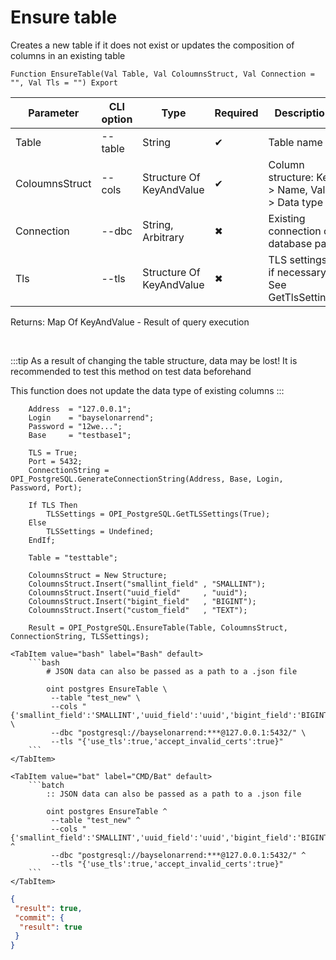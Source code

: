 ﻿---
sidebar_position: 8
description: Ensure table and other functions to work with PostgreSQL in the Open Integration Package, a free open-source integration library for 1C:Enterprise 8, OneScript and CLI
keywords: [1C, 1С, 1С:Enterprise, 1С:Enterprise 8.3, API, Integration, Services, Exchange, OneScript, CLI, PostgreSQL]
---


# Ensure table
 Creates a new table if it does not exist or updates the composition of columns in an existing table



`Function EnsureTable(Val Table, Val ColoumnsStruct, Val Connection = "", Val Tls = "") Export`

  | Parameter | CLI option | Type | Required | Description |
  |-|-|-|-|-|
  | Table | --table | String | &#x2714; | Table name |
  | ColoumnsStruct | --cols | Structure Of KeyAndValue | &#x2714; | Column structure: Key > Name, Value > Data type |
  | Connection | --dbc | String, Arbitrary | &#x2716; | Existing connection or database path |
  | Tls | --tls | Structure Of KeyAndValue | &#x2716; | TLS settings, if necessary. See GetTlsSettings |

  
  Returns:  Map Of KeyAndValue - Result of query execution

<br/>

:::tip
As a result of changing the table structure, data may be lost! It is recommended to test this method on test data beforehand

This function does not update the data type of existing columns
:::
<br/>


```bsl title="1C:Enterprise/OneScript code example"
    Address  = "127.0.0.1";
    Login    = "bayselonarrend";
    Password = "12we...";
    Base     = "testbase1";

    TLS = True;
    Port = 5432;
    ConnectionString = OPI_PostgreSQL.GenerateConnectionString(Address, Base, Login, Password, Port);

    If TLS Then
        TLSSettings = OPI_PostgreSQL.GetTLSSettings(True);
    Else
        TLSSettings = Undefined;
    EndIf;

    Table = "testtable";

    ColoumnsStruct = New Structure;
    ColoumnsStruct.Insert("smallint_field" , "SMALLINT");
    ColoumnsStruct.Insert("uuid_field"     , "uuid");
    ColoumnsStruct.Insert("bigint_field"   , "BIGINT");
    ColoumnsStruct.Insert("custom_field"   , "TEXT");

    Result = OPI_PostgreSQL.EnsureTable(Table, ColoumnsStruct, ConnectionString, TLSSettings);
```
 

 <Tabs>
  
    <TabItem value="bash" label="Bash" default>
        ```bash
            # JSON data can also be passed as a path to a .json file
            
            oint postgres EnsureTable \
             --table "test_new" \
             --cols "{'smallint_field':'SMALLINT','uuid_field':'uuid','bigint_field':'BIGINT','custom_field':'TEXT'}" \
             --dbc "postgresql://bayselonarrend:***@127.0.0.1:5432/" \
             --tls "{'use_tls':true,'accept_invalid_certs':true}"
        ```
    </TabItem>
  
    <TabItem value="bat" label="CMD/Bat" default>
        ```batch
            :: JSON data can also be passed as a path to a .json file
            
            oint postgres EnsureTable ^
             --table "test_new" ^
             --cols "{'smallint_field':'SMALLINT','uuid_field':'uuid','bigint_field':'BIGINT','custom_field':'TEXT'}" ^
             --dbc "postgresql://bayselonarrend:***@127.0.0.1:5432/" ^
             --tls "{'use_tls':true,'accept_invalid_certs':true}"
        ```
    </TabItem>
</Tabs>


```json title="Result"
{
 "result": true,
 "commit": {
  "result": true
 }
}
```
